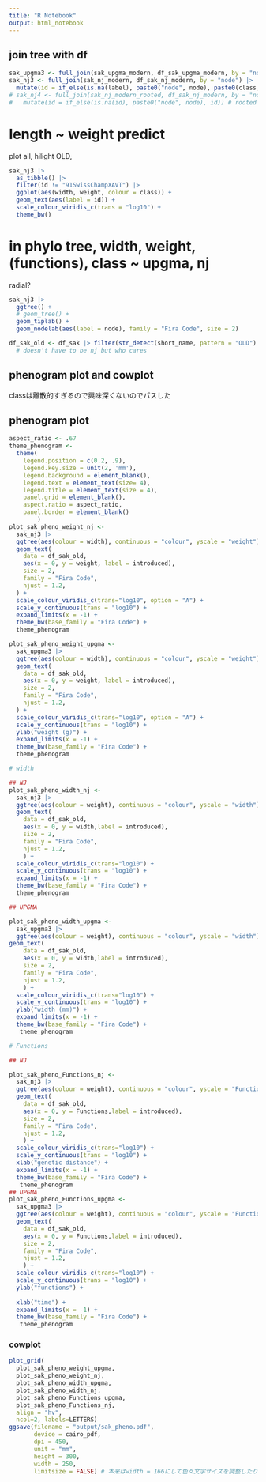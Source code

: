 ```yaml
---
title: "R Notebook"
output: html_notebook
---
```


## join tree with df

```r
sak_upgma3 <- full_join(sak_upgma_modern, df_sak_upgma_modern, by = "node")
sak_nj3 <- full_join(sak_nj_modern, df_sak_nj_modern, by = "node") |> 
  mutate(id = if_else(is.na(label), paste0("node", node), paste0(class, label))) # unrooted
# sak_nj4 <- full_join(sak_nj_modern_rooted, df_sak_nj_modern, by = "node") |> 
#   mutate(id = if_else(is.na(id), paste0("node", node), id)) # rooted at around middle 
```
# length ~ weight predict

plot all, hilight OLD, 

```r
sak_nj3 |> 
  as_tibble() |> 
  filter(id != "91SwissChampXAVT") |> 
  ggplot(aes(width, weight, colour = class)) +
  geom_text(aes(label = id)) +
  scale_colour_viridis_c(trans = "log10") +
  theme_bw()
```
# in phylo tree, width, weight, (functions), class ~ upgma, nj

radial? 



```r
sak_nj3 |> 
  ggtree() +
  # geom_tree() +
  geom_tiplab() +
  geom_nodelab(aes(label = node), family = "Fira Code", size = 2) 

```

```r
df_sak_old <- df_sak |> filter(str_detect(short_name, pattern = "OLD") | str_detect(short_name, pattern = "OUT")) 
  # doesn't have to be nj but who cares
```


## phenogram plot and cowplot

classは離散的すぎるので興味深くないのでパスした




## phenogram plot

```r
aspect_ratio <- .67
theme_phenogram <-  
  theme(
    legend.position = c(0.2, .9), 
    legend.key.size = unit(2, 'mm'), 
    legend.background = element_blank(),
    legend.text = element_text(size= 4),
    legend.title = element_text(size = 4),
    panel.grid = element_blank(), 
    aspect.ratio = aspect_ratio, 
    panel.border = element_blank()
        ) 
plot_sak_pheno_weight_nj <-
  sak_nj3 |>
  ggtree(aes(colour = width), continuous = "colour", yscale = "weight") +
  geom_text(
    data = df_sak_old, 
    aes(x = 0, y = weight, label = introduced), 
    size = 2, 
    family = "Fira Code",
    hjust = 1.2,
  ) +
  scale_colour_viridis_c(trans="log10", option = "A") +
  scale_y_continuous(trans = "log10") +
  expand_limits(x = -1) +
  theme_bw(base_family = "Fira Code") +
  theme_phenogram

plot_sak_pheno_weight_upgma <-
  sak_upgma3 |> 
  ggtree(aes(colour = width), continuous = "colour", yscale = "weight") +
  geom_text(
    data = df_sak_old, 
    aes(x = 0, y = weight, label = introduced), 
    size = 2, 
    family = "Fira Code",
    hjust = 1.2,
  ) +
  scale_colour_viridis_c(trans="log10", option = "A") +
  scale_y_continuous(trans = "log10") +
  ylab("weight (g)") +
  expand_limits(x = -1) +
  theme_bw(base_family = "Fira Code") +
  theme_phenogram

# width

## NJ
plot_sak_pheno_width_nj <-
  sak_nj3 |> 
  ggtree(aes(colour = weight), continuous = "colour", yscale = "width") +
  geom_text(
    data = df_sak_old, 
    aes(x = 0, y = width,label = introduced), 
    size = 2, 
    family = "Fira Code",
    hjust = 1.2,
    ) +
  scale_colour_viridis_c(trans="log10") +
  scale_y_continuous(trans = "log10") +
  expand_limits(x = -1) +
  theme_bw(base_family = "Fira Code") +
  theme_phenogram

## UPGMA

plot_sak_pheno_width_upgma <-
  sak_upgma3 |> 
  ggtree(aes(colour = weight), continuous = "colour", yscale = "width") +
geom_text(
    data = df_sak_old, 
    aes(x = 0, y = width,label = introduced), 
    size = 2, 
    family = "Fira Code",
    hjust = 1.2,
    ) + 
  scale_colour_viridis_c(trans="log10") +
  scale_y_continuous(trans = "log10") +
  ylab("width (mm)") +
  expand_limits(x = -1) +
  theme_bw(base_family = "Fira Code") +
   theme_phenogram

# Functions

## NJ

plot_sak_pheno_Functions_nj <-
  sak_nj3 |> 
  ggtree(aes(colour = weight), continuous = "colour", yscale = "Functions") +
  geom_text(
    data = df_sak_old, 
    aes(x = 0, y = Functions,label = introduced), 
    size = 2, 
    family = "Fira Code",
    hjust = 1.2,
    ) +
  scale_colour_viridis_c(trans="log10") +
  scale_y_continuous(trans = "log10") +
  xlab("genetic distance") +
  expand_limits(x = -1) +
  theme_bw(base_family = "Fira Code") +
   theme_phenogram
## UPGMA
plot_sak_pheno_Functions_upgma <-
  sak_upgma3 |> 
  ggtree(aes(colour = weight), continuous = "colour", yscale = "Functions") +
  geom_text(
    data = df_sak_old, 
    aes(x = 0, y = Functions,label = introduced), 
    size = 2, 
    family = "Fira Code",
    hjust = 1.2,
    ) +
  scale_colour_viridis_c(trans="log10") +
  scale_y_continuous(trans = "log10") +
  ylab("functions") +
  
  xlab("time") +
  expand_limits(x = -1) +
  theme_bw(base_family = "Fira Code") +
   theme_phenogram
```

### cowplot

```r
plot_grid(  
  plot_sak_pheno_weight_upgma,
  plot_sak_pheno_weight_nj,  
  plot_sak_pheno_width_upgma,
  plot_sak_pheno_width_nj,
  plot_sak_pheno_Functions_upgma,
  plot_sak_pheno_Functions_nj,
  align = "hv",
  ncol=2, labels=LETTERS)   
ggsave(filename = "output/sak_pheno.pdf", 
       device = cairo_pdf,
       dpi = 450,
       unit = "mm",
       height = 300, 
       width = 250,  
       limitsize = FALSE) # 本来はwidth = 166にして色々文字サイズを調整したりすべきだが、まぁ…
```


